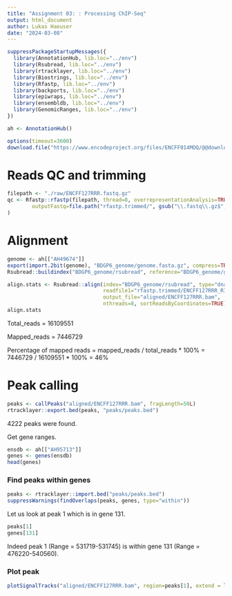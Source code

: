 ```yaml
---
title: "Assignment 03: : Processing ChIP-Seq"
output: html_document
author: Lukas Haeuser
date: "2024-03-08"
---
```


```r
suppressPackageStartupMessages({
  library(AnnotationHub, lib.loc="../env")
  library(Rsubread, lib.loc="../env")
  library(rtracklayer, lib.loc="../env")
  library(Biostrings, lib.loc="../env")
  library(Rfastp, lib.loc="../env")
  library(backports, lib.loc="../env")
  library(epiwraps, lib.loc="../env")
  library(ensembldb, lib.loc="../env")
  library(GenomicRanges, lib.loc="../env")
})
```

```r
ah <- AnnotationHub()
```


```r
options(timeout=3600)
download.file("https://www.encodeproject.org/files/ENCFF014MOQ/@@download/ENCFF014MOQ.fastq.gz", dest="raw/ENCFF127RRR.fastq.gz", mode = "wb")
```
# Reads QC and trimming

```r
filepath <- "./raw/ENCFF127RRR.fastq.gz"
qc <- Rfastp::rfastp(filepath, thread=8, overrepresentationAnalysis=TRUE,
        outputFastq=file.path("rfastp.trimmed/", gsub("\\.fastq\\.gz$","",basename(filepath)))
)
```
# Alignment

```r
genome <- ah[["AH49674"]]
export(import.2bit(genome), "BDGP6_genome/genome.fasta.gz", compress=TRUE)
Rsubread::buildindex("BDGP6_genome/rsubread", reference="BDGP6_genome/genome.fasta.gz")
```

```r
align.stats <- Rsubread::align(index="BDGP6_genome/rsubread", type="dna",
                               readfile1="rfastp.trimmed/ENCFF127RRR_R1.fastq.gz",
                               output_file="aligned/ENCFF127RRR.bam",
                               nthreads=8, sortReadsByCoordinates=TRUE)
align.stats
```

Total_reads	= 16109551

Mapped_reads = 7446729

Percentage of mapped reads = mapped_reads / total_reads * 100% 
                           = 7446729 / 16109551 * 100%
                           = 46%
                           

# Peak calling

```r
peaks <- callPeaks("aligned/ENCFF127RRR.bam", fragLength=50L)
rtracklayer::export.bed(peaks, "peaks/peaks.bed")
```

4222 peaks were found.

Get gene ranges.

```r
ensdb <- ah[["AH95713"]]
genes <- genes(ensdb)
head(genes)
```
### Find peaks within genes

```r
peaks <- rtracklayer::import.bed("peaks/peaks.bed")
suppressWarnings(findOverlaps(peaks, genes, type="within"))
```
Let us look at peak 1 which is in gene 131.

```r
peaks[1]
genes[131]
```

Indeed peak 1 (Range = 531719-531745) is within gene 131 (Range = 476220-540560).

### Plot peak

```r
plotSignalTracks("aligned/ENCFF127RRR.bam", region=peaks[1], extend = lengths(peaks[1]))
```